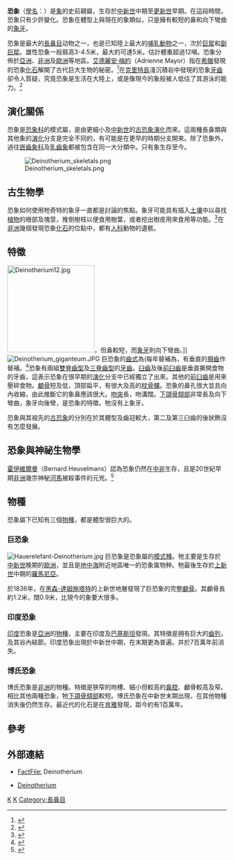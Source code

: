{{Automatic taxobox
| taxon = Deinotherium
| authority = [[Johann_Jakob_Kaup|Kaup]], 1829
| fossil_range = {{Fossil range|中中新世|早更新世|[[中新世|中新世]]中期至早[[更新世|更新世]]}}
| image = Dinotherium.jpg
| status = fossil
| subdivision_ranks = [[種|種]]
| subdivision = 
* [[博氏恐象|博氏恐象]] ''D. bozasi'' <small>([[Camille_Arambourg|Arambourg]], 1934)</small>
* [[巨恐象|巨恐象]] ''D. giganteum'' <small>([[Johann_Jakob_Kaup|Kaup]], 1829)</small>
* [[印度恐象|印度恐象]] ''D. indicum'' <small>([[Hugh_Falconer|Falconer]], 1845)</small>
* ''D. "thraceiensis"'' <small>(Kovachev, 1964)</small>
* ''D. proavum'' <small>(Eichwald, 1831)</small>
}}
'''恐象'''（[[學名|學名]]：''{{lang|la|Deinotherium}}''）是[[象|象]]的史前親屬，生存於[[中新世|中新世]]中期至[[更新世|更新世]]早期。在這段時間，恐象只有少許變化。恐象在體型上與現在的象類似，只是擁有較短的鼻和向下彎曲的[[象牙|象牙]]。

恐象是最大的[[長鼻目|長鼻目]]动物之一，也是已知陸上最大的[[哺乳動物|哺乳動物]]之一，次於[[巨犀|巨犀]]和[[副巨犀|副巨犀]]。雄性恐象一般肩高3-4.5米，最大的可達5米。估計體重超過12噸。恐象分佈於[[亞洲|亞洲]]、[[非洲|非洲]]及[[歐洲|歐洲]]等地區。[[艾德麗安·梅約|艾德麗安·梅約]]（Adrienne Mayor）指在[[希臘|希臘]]發現的恐象[[化石|化石]]解開了古代巨大生物的秘密。<ref name=mayor2000>{{Cite book en|author=Adrienne Mayor|title=The First Fossil Hunters: Paleontology In Greek and Roman Times|year=2000|publisher=Princeton University Press|location=Princeton, N.J.}}</ref>在[[克里特島|克里特島]]淺沉積岩中發現的恐象[[牙齒|牙齒]]卻令人質疑，究竟恐象是生活在大陸上，或是像現今的象般被人低估了其游泳的能力。<ref name=athanassios>{{Cite web|author=Athanassios Athanassiou|year=2004|title=On a ''Deinotherium'' (Proboscidea) finding in the Neogene of Crete|url=http://paleopolis.rediris.es/cg/CG2004_L05/|publisher=Carnets de Géologie / Notebooks on Geology|accessdate=2008-01-12|archive-date=2012-07-21|archive-url=https://web.archive.org/web/20120721084844/http://paleopolis.rediris.es/cg/CG2004_L05/|dead-url=no}}</ref>

== 演化關係 ==
恐象是[[恐象科|恐象科]]的模式屬，是由更細小及[[中新世|中新世]]的[[古恐象|古恐象]][[演化|演化]]而來。這兩種長鼻類與其他象的[[演化|演化]]分支是完全不同的，有可能是在更早的時期分支開來。除了恐象外，過往[[嵌齒象科|嵌齒象科]]及[[乳齒象|乳齒象]]都被包含在同一大分類中。只有象生存至今。

[[File:Deinotherium_skeletals.png|thumb]]

== 古生物學 ==
恐象如何使用牠奇特的象牙一直都是討論的焦點。象牙可能具有插入[[土壤|土壤]]中以尋找[[植物|植物]]的根部及塊莖，推倒樹枝以便食用樹葉，或者挖出樹皮用來食用等功能。<ref name=harris1976>{{Cite journal en|author=Harris, J.M.|year=1976|title=Evolution of feeding mechanisms in the family Deinotheriidae (Mammalia: Proboscidea)|journal=Zool. J. Linn. Soc.|volume=56|pages=331-362}}</ref>在[[非洲|非洲]]幾個發現恐象[[化石|化石]]的位點中，都有[[人科|人科]]動物的遺骸。

== 特徵 ==
[[File:Deinotherium12.jpg|200px]]，但鼻較短，而[[象牙|象牙]]則向下彎曲。]]
[[File:Deinotherium_giganteum.JPG|thumb]]
巨恐象的[[齒式|齒式]]為{{dentition2 |0.0.2.3|1.0.2.3}}(每年替補為{{dentition2 |0.0.3|1.0.3}}，有垂直的[[頰齒|頰齒]]作替補。<ref name=sanders2003>{{Cite book en|author=Sanders, W.J.|year=2003|chapter=Proboscidea|editor=Mikael Fortelius (ed)|title=Geology and paleontology of the Miocene Sinap Formation, Turkey|publisher=Columbia University Press|location=New York}}</ref>恐象有兩組[[雙脊齒型|雙脊齒型]]及[[三脊齒型|三脊齒型]]的[[牙齒|牙齒]]。[[臼齒|臼齒]]及後[[前臼齒|前臼齒]]是垂直撕開食物的牙齒，這表示恐象在很早期的[[演化|演化]]分支中已經獨立了出來。其他的[[前臼齒|前臼齒]]是用來壓碎食物。[[顱骨|顱骨]]短及低，頂部扁平，有很大及高的[[枕骨髁|枕骨髁]]。恐象的鼻孔很大並且向內收縮，由此推斷它的象鼻應該很大。[[吻突|吻突]]長，吻溝闊。[[下頜骨頦部|下頜骨頦部]]非常長及向下彎曲，象牙向後彎，是恐象的特徵。牠沒有上象牙。

恐象與其祖先的[[古恐象|古恐象]]的分別在於其體型及齒冠較大，第二及第三臼齒的後狀飾沒有怎麼發展。

== 恐象與神祕生物學 ==
[[霍伊維爾曼|霍伊維爾曼]]（Bernard Heuvelmans）認為恐象仍然在[[中部非洲|中非]]生存，且是20世紀早期[[非洲|非洲]]幾宗神秘[[河馬|河馬]]被殺事件的元兇。<ref name=bernard1995>{{Cite book en|title=On the Track of Unknown Animals|author=Bernard Heuvelmans|publisher=Kegan Paul|edition=3rd revised edition|year=1995|id=ISBN 0-7103-0498-6}}</ref>

== 物種 ==
恐象屬下已知有三個[[物種|物種]]，都是體型很巨大的。

=== 巨恐象 ===

[[File:Hauerelefant-Deinotherium.jpg|thumb]]
巨恐象是恐象屬的[[模式種|模式種]]。牠主要是生存於[[中新世|中新世]]晚期的[[歐洲|歐洲]]，並且是[[地中海|地中海]]附近地區唯一的恐象属物种。牠最後生存於[[上新世|上新世]]中期的[[羅馬尼亞|羅馬尼亞]]。

於1836年，在[[黑森-達姆施塔特|黑森-達姆施塔特]]的上新世地層發現了巨恐象的完整[[頭顱骨|顱骨]]。其顱骨長約1.2米，闊0.9米，比現今的象要大很多。

=== 印度恐象 ===
[[印度|印度]]恐象是[[亞洲|亞洲]]的[[物種|物種]]，主要在印度及[[巴基斯坦|巴基斯坦]]發現。其特徵是拥有巨大的[[齒列|齒列]]，及其谷內結節。印度恐象出現於中新世中期，在末期更為普遍。并於7百萬年前消失。

=== 博氏恐象 ===
博氏恐象是[[非洲|非洲]]的物種。特徵是狹窄的吻槽、細小但較高的[[鼻腔|鼻腔]]、顱骨較高及窄。相比其他兩種恐象，牠[[下頜骨頦部|下頜骨頦部]]較短。博氏恐象在中新世末期出現，在其他物種消失後仍然生存。最近代的化石是在[[肯雅|肯雅]]發現，距今約有1百萬年。

== 參考 ==
{{reflist}}

== 外部連結 ==
* {{en}} [https://web.archive.org/web/20121106032634/http://www.abc.net.au/beasts/factfiles/factfiles/deinotherium.htm FactFile:] Deinotherium
* {{en}} [https://web.archive.org/web/20091027113142/http://www.geocities.com/CapeCanaveral/Galaxy/8152/prattdeinotherium.html Deinotherium]
{{長鼻目}}
{{Taxonbar|from=Q376401}}

[[Category:古生物|K]]
[[Category:1829年描述的分类群|K]]
[[Category:長鼻目|Category:長鼻目]]